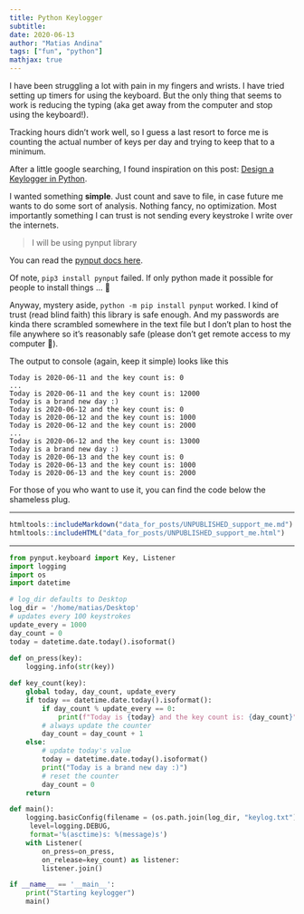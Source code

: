 ```yaml
---
title: Python Keylogger 
subtitle: 
date: 2020-06-13
author: "Matias Andina"
tags: ["fun", "python"]
mathjax: true
---
```


I have been struggling a lot with pain in my fingers and wrists.
I have tried setting up timers for using the keyboard. 
But the only thing that seems to work is reducing the typing (aka get away from the computer and stop using the keyboard!).

Tracking hours didn't work well, so I guess a last resort to force me is counting the actual number of keys per day and trying to keep that to a minimum.

After a little google searching, I found inspiration on this post: [Design a Keylogger in Python](https://www.tutorialspoint.com/design-a-keylogger-in-python). 

I wanted something **simple**. Just count and save to file, in case future me wants to do some sort of analysis. Nothing fancy, no optimization. Most importantly something I can trust is not sending every keystroke I write over the internets.

> I will be using pynput library

You can read the [pynput docs here](https://pynput.readthedocs.io/en/latest/keyboard.html).

Of note, `pip3 install pynput` failed. If only python made it possible for people to install things ... 🤷

Anyway, mystery aside, `python -m pip install pynput` worked. I kind of trust (read blind faith) this library is safe enough. And my passwords are kinda there scrambled somewhere in the text file but I don't plan to host the file anywhere so it's reasonably safe (please don't get remote access to my computer 🙏).

The output to console (again, keep it simple) looks like this

```
Today is 2020-06-11 and the key count is: 0
...
Today is 2020-06-11 and the key count is: 12000
Today is a brand new day :)
Today is 2020-06-12 and the key count is: 0
Today is 2020-06-12 and the key count is: 1000
Today is 2020-06-12 and the key count is: 2000
...
Today is 2020-06-12 and the key count is: 13000
Today is a brand new day :)
Today is 2020-06-13 and the key count is: 0
Today is 2020-06-13 and the key count is: 1000
Today is 2020-06-13 and the key count is: 2000
```

For those of you who want to use it, you can find the code below the shameless plug.

***

```r
htmltools::includeMarkdown("data_for_posts/UNPUBLISHED_support_me.md")
htmltools::includeHTML("data_for_posts/UNPUBLISHED_support_me.html")
```

***

```python
from pynput.keyboard import Key, Listener
import logging
import os
import datetime

# log_dir defaults to Desktop
log_dir = '/home/matias/Desktop'
# updates every 100 keystrokes
update_every = 1000
day_count = 0
today = datetime.date.today().isoformat()
   
def on_press(key):
	logging.info(str(key))

def key_count(key):
	global today, day_count, update_every
	if today == datetime.date.today().isoformat():
		if day_count % update_every == 0:
			print(f"Today is {today} and the key count is: {day_count}")
		# always update the counter
		day_count = day_count + 1
	else:
		# update today's value
		today = datetime.date.today().isoformat()
		print("Today is a brand new day :)")
		# reset the counter
		day_count = 0
	return

def main():
	logging.basicConfig(filename = (os.path.join(log_dir, "keylog.txt")),
	 level=logging.DEBUG,
	 format='%(asctime)s: %(message)s')
	with Listener(
		on_press=on_press,
		on_release=key_count) as listener:
		listener.join()

if __name__ == '__main__':
	print("Starting keylogger")
	main()
```